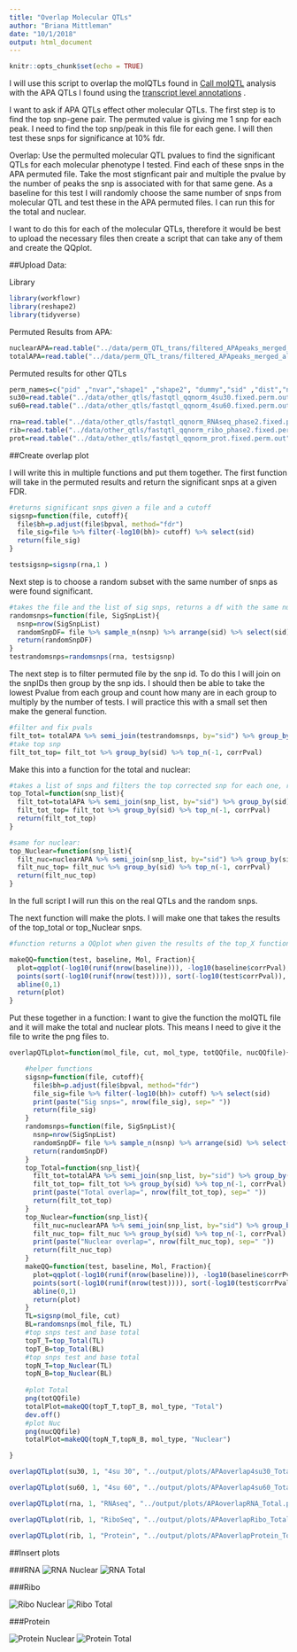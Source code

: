 ```yaml
---
title: "Overlap Molecular QTLs"
author: "Briana Mittleman"
date: "10/1/2018"
output: html_document
---
```


```r
knitr::opts_chunk$set(echo = TRUE)
```

I will use this script to overlap the molQTLs found in [Call molQTL](callMolQTLS.html) analysis with the APA QTLs I found using the [transcript level annotations](PeakToGeneAssignment.html) . 

I want to ask if APA QTLs effect other molecular QTLs. The first step is to find the top snp-gene pair. The permuted value is giving me 1 snp for each peak. I need to find the top snp/peak in this file for each gene. I will then test these snps for significance at 10% fdr.  

Overlap: Use the permulted molecular QTL pvalues to find the significant QTLs for each molecular phenotype I tested. Find each of these snps in the APA permuted file. Take the most stignficant pair and multiple the pvalue by the number of peaks the snp is associated with for that same gene. As a baseline for this test I will randomly choose the same number of snps from molecular QTL and test these in the APA permuted files. I can run this for the total and nuclear.

I want to do this for each of the molecular QTLs, therefore it would be best to upload the necessary files then create a script that can take any of them and create the QQplot.  

##Upload Data:  

Library
```r
library(workflowr)
library(reshape2)
library(tidyverse)
```


Permuted Results from APA:

```r
nuclearAPA=read.table("../data/perm_QTL_trans/filtered_APApeaks_merged_allchrom_refseqGenes_pheno_Nuclear_transcript_permResBH.txt", stringsAsFactors = F, header = T)
totalAPA=read.table("../data/perm_QTL_trans/filtered_APApeaks_merged_allchrom_refseqGenes_pheno_Total_transcript_permResBH.txt", stringsAsFactors = F, header=T)  
```


Permuted results for other QTLs  

```r

perm_names=c("pid" ,"nvar","shape1" ,"shape2", "dummy","sid" ,"dist","npval", "slope" , "ppval" ,"bpval")
su30=read.table("../data/other_qtls/fastqtl_qqnorm_4su30.fixed.perm.out", stringsAsFactors = F,col.names = perm_names)
su60=read.table("../data/other_qtls/fastqtl_qqnorm_4su60.fixed.perm.out", stringsAsFactors = F,col.names = perm_names)

rna=read.table("../data/other_qtls/fastqtl_qqnorm_RNAseq_phase2.fixed.perm.out", stringsAsFactors = F,col.names = perm_names)
rib=read.table("../data/other_qtls/fastqtl_qqnorm_ribo_phase2.fixed.perm.out", stringsAsFactors = F,col.names = perm_names)
prot=read.table("../data/other_qtls/fastqtl_qqnorm_prot.fixed.perm.out", stringsAsFactors = F,col.names = perm_names)
```

##Create overlap plot  

I will write this in multiple functions and put them together. The first function will take in the permuted results and return the significant snps at a given FDR.  

```r
#returns significant snps given a file and a cutoff 
sigsnp=function(file, cutoff){
  file$bh=p.adjust(file$bpval, method="fdr")
  file_sig=file %>% filter(-log10(bh)> cutoff) %>% select(sid)
  return(file_sig)
}

testsigsnp=sigsnp(rna,1 )

```

Next step is to choose a random subset with the same number of snps as were found significant.  

```r

#takes the file and the list of sig snps, returns a df with the same number of random snps  
randomsnps=function(file, SigSnpList){
  nsnp=nrow(SigSnpList)
  randomSnpDF= file %>% sample_n(nsnp) %>% arrange(sid) %>% select(sid)
  return(randomSnpDF)
}
testrandomsnps=randomsnps(rna, testsigsnp)
```

The next step is to filter permuted file by the snp id. To do this I will join on the snpIDs then group by the snp ids. I should then be able to take the lowest Pvalue from each group and count how many are in each group to multiply by the number of tests. I will practice this with a small set then make the general function.   

```r
#filter and fix pvals
filt_tot= totalAPA %>% semi_join(testrandomsnps, by="sid") %>% group_by(sid) %>% add_tally() %>% ungroup() %>% mutate(corrPval=bpval * n)
#take top snp
filt_tot_top= filt_tot %>% group_by(sid) %>% top_n(-1, corrPval)
```

Make this into a function for the total and nuclear:  

```r
#takes a list of snps and filters the top corrected snp for each one, returns df
top_Total=function(snp_list){
  filt_tot=totalAPA %>% semi_join(snp_list, by="sid") %>% group_by(sid) %>% add_tally() %>% ungroup() %>% mutate(corrPval=bpval)
  filt_tot_top= filt_tot %>% group_by(sid) %>% top_n(-1, corrPval)
  return(filt_tot_top)
}

#same for nuclear:  
top_Nuclear=function(snp_list){
  filt_nuc=nuclearAPA %>% semi_join(snp_list, by="sid") %>% group_by(sid) %>% add_tally() %>% ungroup() %>% mutate(corrPval=bpval)
  filt_nuc_top= filt_nuc %>% group_by(sid) %>% top_n(-1, corrPval)
  return(filt_nuc_top)
}

```

In the full script I will run this on the real QTLs and the random snps. 

The next function will make the plots. I will make one that takes the results of the top_total or top_Nuclear snps.  

```r
#function returns a QQplot when given the results of the top_X functions. One will be the test set (real QTLs) and 1 will be the baseline snps.

makeQQ=function(test, baseline, Mol, Fraction){
  plot=qqplot(-log10(runif(nrow(baseline))), -log10(baseline$corrPval), ylab="Observed", xlab="Expected", main=paste("Overlap QTLs:", Mol, "with APA", Fraction, sep=" "))
  points(sort(-log10(runif(nrow(test)))), sort(-log10(test$corrPval)), col= alpha("Red"))
  abline(0,1)
  return(plot)
}
```
Put these together in a function: I want to give the function the molQTL file and it will make the total and nuclear plots. This means I need to give it the file to write the png files to.  

```r
overlapQTLplot=function(mol_file, cut, mol_type, totQQfile, nucQQfile){

    #helper functions  
    sigsnp=function(file, cutoff){
      file$bh=p.adjust(file$bpval, method="fdr")
      file_sig=file %>% filter(-log10(bh)> cutoff) %>% select(sid)
      print(paste("Sig snps=", nrow(file_sig), sep=" "))
      return(file_sig)
    }
    randomsnps=function(file, SigSnpList){
      nsnp=nrow(SigSnpList)
      randomSnpDF= file %>% sample_n(nsnp) %>% arrange(sid) %>% select(sid)
      return(randomSnpDF)
    }
    top_Total=function(snp_list){
      filt_tot=totalAPA %>% semi_join(snp_list, by="sid") %>% group_by(sid) %>% add_tally() %>% ungroup() %>% mutate(corrPval=bpval)
      filt_tot_top= filt_tot %>% group_by(sid) %>% top_n(-1, corrPval)
      print(paste("Total overlap=", nrow(filt_tot_top), sep=" "))
      return(filt_tot_top)
    }
    top_Nuclear=function(snp_list){
      filt_nuc=nuclearAPA %>% semi_join(snp_list, by="sid") %>% group_by(sid) %>% add_tally() %>% ungroup() %>% mutate(corrPval=bpval)
      filt_nuc_top= filt_nuc %>% group_by(sid) %>% top_n(-1, corrPval)
      print(paste("Nuclear overlap=", nrow(filt_nuc_top), sep=" "))
      return(filt_nuc_top)
    }
    makeQQ=function(test, baseline, Mol, Fraction){
      plot=qqplot(-log10(runif(nrow(baseline))), -log10(baseline$corrPval), ylab="Observed", xlab="Expected", main=paste("Overlap QTLs:", Mol, "with APA", Fraction, sep=" "))
      points(sort(-log10(runif(nrow(test)))), sort(-log10(test$corrPval)), col= alpha("Red"))
      abline(0,1)
      return(plot)
    }
    TL=sigsnp(mol_file, cut)
    BL=randomsnps(mol_file, TL)
    #top snps test and base total
    topT_T=top_Total(TL)
    topT_B=top_Total(BL)
    #top snps test and base total
    topN_T=top_Nuclear(TL)
    topN_B=top_Nuclear(BL)
    
    #plot Total
    png(totQQfile)
    totalPlot=makeQQ(topT_T,topT_B, mol_type, "Total")
    dev.off()
    #plot Nuc
    png(nucQQfile)
    totalPlot=makeQQ(topN_T,topN_B, mol_type, "Nuclear")

}

overlapQTLplot(su30, 1, "4su 30", "../output/plots/APAoverlap4su30_Total.png","../output/plots/APAoverlap4su30_Nuclear.png")

overlapQTLplot(su60, 1, "4su 60", "../output/plots/APAoverlap4su60_Total.png","../output/plots/APAoverlap4su60_Nuclear.png")

overlapQTLplot(rna, 1, "RNAseq", "../output/plots/APAoverlapRNA_Total.png","../output/plots/APAoverlapRNA_Nuclear.png")

overlapQTLplot(rib, 1, "RiboSeq", "../output/plots/APAoverlapRibo_Total.png","../output/plots/APAoverlapRibo_Nuclear.png")

overlapQTLplot(rib, 1, "Protein", "../output/plots/APAoverlapProtein_Total.png","../output/plots/APAoverlapProtein_Nuclear.png")

```


##Insert plots   

###RNA
![RNA Nuclear](../output/plots/APAoverlapRNA_Nuclear.png)
![RNA Total](../output/plots/APAoverlapRNA_Total.png)


###Ribo  

![Ribo Nuclear](../output/plots/APAoverlapRibo_Nuclear.png)
![Ribo Total](../output/plots/APAoverlapRibo_Total.png)


###Protein  

![Protein Nuclear](../output/plots/APAoverlapProtein_Nuclear.png)
![Protein Total](../output/plots/APAoverlapProtein_Total.png)
